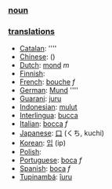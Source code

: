 === [[noun]] ===



=== [[translation]]s ===

*[[Catalan]]: [[]] ''''
*[[Chinese]]: [[]] ()
*[[Dutch]]: [[mond]] ''m''
*[[Finnish]]: [[]]
*[[French]]: [[bouche]] ''f''
*[[German]]: [[Mund]] ''''
*[[Guarani]]: [[juru]]
*[[Indonesian]]: [[mulut]]
*[[Interlingua]]: [[bucca]]
*[[Italian]]: [[bocca]] ''f''
*[[Japanese]]: [[口]] (くち, kuchi)
*[[Korean]]: [[입]] (ip)
*[[Polish]]: [[]]
*[[Portuguese]]: [[boca]] ''f''
*[[Spanish]]: [[boca]] ''f''
*[[Tupinambá]]: [[îuru]]